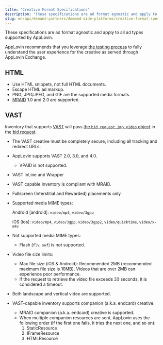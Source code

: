```yaml
---
title: "Creative Format Specifications"
description: "These specifications are ad format agnostic and apply to all ad types supported by AppLovin."
slug: en/api/demand-partners/demand-side-platforms/creative-format-specifications
---
```


These specifications are ad format agnostic and apply to all ad types supported by AppLovin.

AppLovin recommends that you leverage [the testing process](dsp-testing) to fully understand the user experience for the <Glossary>creative</Glossary> as served through <Glossary>AppLovin Exchange</Glossary>.

## <Abbr>HTML</Abbr>

- Use <Abbr>HTML</Abbr> snippets, not full <Abbr>HTML</Abbr> documents.
- Escape <Abbr>HTML</Abbr> ad markup.
- <Abbr>PNG</Abbr>, <Abbr>JPG</Abbr>/<Abbr>JPEG</Abbr>, and <Abbr>GIF</Abbr> are the supported media formats.
- [<Abbr>MRAID</Abbr>](https://www.iab.com/guidelines/mraid/) 1.0 and 2.0 are supported.
  
## <Abbr>VAST</Abbr>

<Glossary>Inventory</Glossary> that supports [<Abbr>VAST</Abbr>](https://www.iab.com/guidelines/vast/) will pass [the `bid_request.imp.video` object](applovin-ortb-specification#video-object) in the [bid request](applovin-ortb-specification#bid-request).

- The <Abbr>VAST</Abbr> creative must be completely secure, including all <Glossary>tracking</Glossary> and redirect <Abbr>URL</Abbr>s.
- AppLovin supports <Abbr>VAST</Abbr> 2.0, 3.0, and 4.0.
  - <Abbr>VPAID</Abbr> is not supported.
- <Abbr>VAST</Abbr> InLine and Wrapper
- <Abbr>VAST</Abbr> capable inventory is compliant with <Abbr>MRAID</Abbr>.
- Fullscreen (<Glossary>Interstitial</Glossary> and <Glossary>Rewarded</Glossary>) placements only
- Supported media <Abbr>MIME</Abbr> types:

  <Glossary>Android [android]</Glossary>: `video/mp4`, `video/3gpp`
      
  <Glossary>iOS [ios]</Glossary>: `video/mp4`, `video/3gpp`, `video/3gpp2`, `video/quicktime`, `video/x-m4v`

- Not supported media <Abbr>MIME</Abbr> types:
  - Flash (`flv`, `swf`) is not supported.
- Video file size limits:
  - Max file size (<Abbr>iOS</Abbr> &amp; Android): Recommended 2<Abbr>MB</Abbr> (recommended maximum file size is 10<Abbr>MB</Abbr>).
    Videos that are over 2<Abbr>MB</Abbr> can experience poor performance.
  -   If the request to retrieve the video file exceeds 30 seconds, it is considered a timeout.
- Both landscape and vertical video are supported.
- <Abbr>VAST</Abbr>-capable inventory supports companion (<Abbr>a.k.a.</Abbr> endcard) creative.
  - <Abbr>MRAID</Abbr> companion (<Abbr>a.k.a.</Abbr> endcard) creative is supported.
  - When multiple companion resources are sent, AppLovin uses the following order (if the first one fails, it tries the next one, and so on):
    1. StaticResource
    1. IFrameResource
    1. HTMLResource

